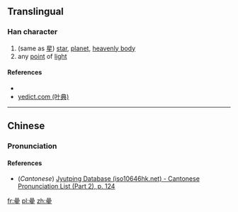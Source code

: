 {{also|星}}
==Translingual==

===Han character===
{{Han char|rn=72|rad=日|as=13|sn=17|four=|canj=日日日一 (AAAM), X日日日一 (XAAAM)|ids=⿱[[晶]][[生]]}}

# (same as [[星]]) [[star]], [[planet]], [[heavenly body]]
# any [[point]] of [[light]]

====References====
* {{Han ref|kx=0500.280|dkj=14196|dj=0870.190|hdz=21538.050|uh=66D0|ud=26320}}
*[http://yedict.com/htm/66/66D0.htm yedict.com (叶典)]

----

==Chinese==
{{zh-hanzi-box|[[曐]]}}

===Pronunciation===
{{zh-pron
|m=xīng
|c=sing1
|mc=y
|oc=y
|ma=
|cat=
}}

====References====
*(''Cantonese'') [http://www.iso10646hk.net/jp/document/download.jsp Jyutping Database (iso10646hk.net) - Cantonese Pronunciation List (Part 2), p. 124]

[[fr:曐]]
[[pl:曐]]
[[zh:曐]]